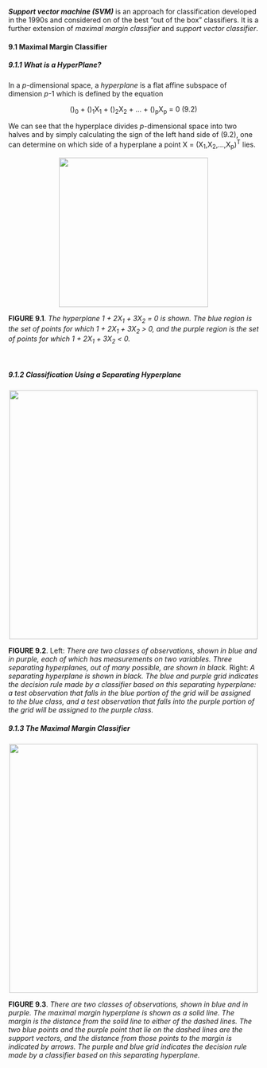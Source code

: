 _**Support vector machine (SVM)**_ is an approach for classification developed in the 1990s and considered on of the best "out of the box" classifiers. It is a further extension of *maximal margin classifier* and *support vector classifier*.

<p></p>

#### 9.1 Maximal Margin Classifier

##### 9.1.1 What is a HyperPlane?
In a _p_-dimensional space, a _hyperplane_ is a flat affine subspace of dimension _p_-1 which is defined by the equation

<p align="center">
\(\beta \)<sub>0</sub> + \(\beta \)<sub>1</sub>X<sub>1</sub> + \(\beta \)<sub>2</sub>X<sub>2</sub> + ... + \(\beta \)<sub>p</sub>X<sub>p</sub> = 0   (9.2)
<p>

We can see that the hyperplace divides _p_-dimensional space into two halves and by simply calculating the sign of the left hand side of (9.2), one can determine on which side of a hyperplane a point X = (X<sub>1</sub>,X<sub>2</sub>,...,X<sub>p</sub>)<sup>T</sup> lies.

<p align="center">
  <img src="../figures/Chapter9/9.1.pdf" width=300 height=300>
</p>
<p>
**FIGURE 9.1**. _The hyperplane 1 + 2X<sub>1</sub> + 3X<sub>2</sub> = 0 is shown. The blue region is the set of points for which 1 + 2X<sub>1</sub> + 3X<sub>2</sub> > 0, and the purple region is the set of points for which 1 + 2X<sub>1</sub> + 3X<sub>2</sub> < 0._
</p>

<br>

##### 9.1.2 Classification Using a Separating Hyperplane

<p align="center">
  <img src="../figures/Chapter9/9.2.pdf" width=500 height=500>
</p>
<p>
**FIGURE 9.2**. Left: _There are two classes of observations, shown in blue and in purple, each of which has measurements on two variables. Three separating hyperplanes, out of many possible, are shown in black._ Right: _A separating hyperplane is shown in black. The blue and purple grid indicates the decision rule made by a classifier based on this separating hyperplane: a test observation that falls in the blue portion of the grid will be assigned to the blue class, and a test observation that falls into the purple portion of the grid will be assigned to the purple class._
</p>

##### 9.1.3 The Maximal Margin Classifier

<p align="center">
  <img src="../figures/Chapter9/9.3.pdf" width=500 height=500>
</p>
<p>
**FIGURE 9.3**. _There are two classes of observations, shown in blue and in purple. The maximal margin hyperplane is shown as a solid line. The margin is the distance from the solid line to either of the dashed lines. The two blue points and the purple point that lie on the dashed lines are the support vectors, and the distance from those points to the margin is indicated by arrows. The purple and blue grid indicates the decision rule made by a classifier based on this separating hyperplane._
</p>

